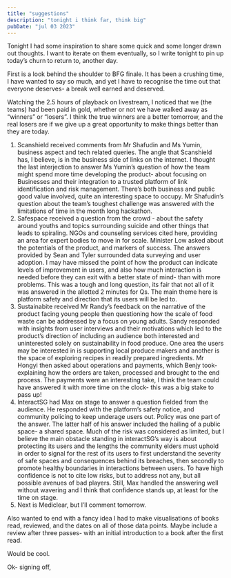 ```yaml
---
title: "suggestions"
description: "tonight i think far, think big"
pubDate: "jul 03 2023"
---
```



Tonight I had some inspiration to share some quick and some longer drawn out thoughts. I want to iterate on them eventually, so I write tonight to pin up today’s churn to return to, another day.


First is a look behind the shoulder to BFG finale. It has been a crushing time, I have wanted to say so much, and yet I have to recognise the time out that everyone deserves- a break well earned and deserved. 


Watching the 2.5 hours of playback on livestream, I noticed that we (the teams) had been paid in gold, whether or not we have walked away as “winners” or “losers”. I think the true winners are a better tomorrow, and the real losers are if we give up a great opportunity to make things better than they are today.

1. Scanshield received comments from Mr Shafudin and Ms Yumin, business aspect and tech related queries. The angle that Scanshield has, I believe, is in the business side of links on the internet. I thought the last interjection to answer Ms Yumin’s question of how the team might spend more time developing the product- about focusing on Businesses and their integration to a trusted platform of link identification and risk management. There’s both business and public good value involved, quite an interesting space to occupy. Mr Shafudin’s question about the team’s toughest challenge was answered with the limitations of time in the month long hackathon.
2. Safespace received a question from the crowd - about the safety around youths and topics surrounding suicide and other things that leads to spiraling. NGOs and counseling services cited here, providing an area for expert bodies to move in for scale. Minister Low asked about the potentials of the product, and markers of success. The answers provided by Sean and Tyler surrounded   data surveying and user adoption. I may have missed the point of how the product can indicate levels of improvement in users, and also how much interaction is needed before they can exit with a better state of mind- than with more problems. This was a tough and long question, its fair that not all of it was answered in the allotted 2 minutes for Qs. The main theme here is platform safety and direction that its users will be led to.
3. Sustainabite received Mr Randy’s feedback on the narrative of the product facing young people then questioning how the scale of food waste can be addressed by a focus on young adults. Sandy responded with insights from user interviews and their motivations which led to the product’s direction of including an audience both interested and uninterested solely on sustainability in food produce. One area the users may be interested in is supporting local produce makers and another is the space of exploring recipes in readily prepared ingredients. Mr Hongyi then asked about operations and payments, which Benjy took- explaining how the orders are taken, processed and brought to the end process. The payments were an interesting take, I think the team could have answered it with more time on the clock- this was a big stake to pass up!
4. InteractSG had Max on stage to answer a question fielded from the audience. He responded with the platform’s safety notice, and community policing to keep underage users out. Policy was one part of the answer. The latter half of his answer included the hailing of a public space- a shared space. Much of the risk was considered as limited, but I believe the main obstacle standing in interactSG’s way is about protecting its users and the lengths the community elders must uphold in order to signal for the rest of its users to first understand the severity of safe spaces and consequences behind its breaches, then secondly to promote healthy boundaries in interactions between users. To have high confidence is not to cite low risks, but to address not any, but all possible avenues of bad players. Still, Max handled the answering well without wavering and I think that confidence stands up, at least for the time on stage.
5. Next is Mediclear, but I’ll comment tomorrow.

Also wanted to end with a fancy idea I had to make visualisations of books read, reviewed, and the dates on all of those data points. Maybe include a review after three passes- with an initial introduction to a book after the first read. 


Would be cool. 


Ok- signing off,

